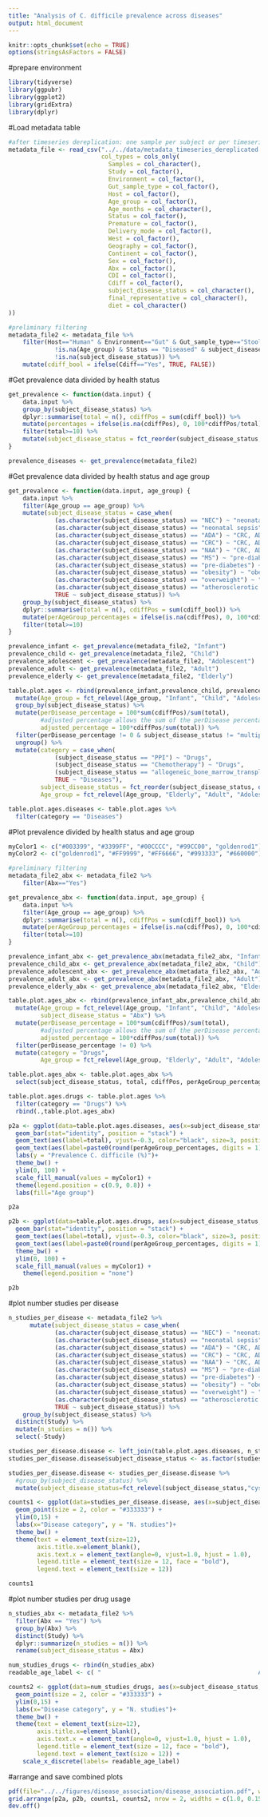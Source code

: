 ```yaml
---
title: "Analysis of C. difficile prevalence across diseases"
output: html_document
---
```


```r
knitr::opts_chunk$set(echo = TRUE)
options(stringsAsFactors = FALSE)
```

#prepare environment
```r
library(tidyverse)
library(ggpubr)
library(ggplot2)
library(gridExtra)
library(dplyr)
```

#Load metadata table 
```r
#after timeseries dereplication: one sample per subject or per timeseries
metadata_file <- read_csv("../../data/metadata_timeseries_dereplicated.csv", 
                          col_types = cols_only(
                            Samples = col_character(),
                            Study = col_factor(), 
                            Environment = col_factor(), 
                            Gut_sample_type = col_factor(),
                            Host = col_factor(),
                            Age_group = col_factor(), 
                            Age_months = col_character(), 
                            Status = col_factor(), 
                            Premature = col_factor(),
                            Delivery_mode = col_factor(),
                            West = col_factor(),
                            Geography = col_factor(), 
                            Continent = col_factor(), 
                            Sex = col_factor(),
                            Abx = col_factor(), 
                            CDI = col_factor(), 
                            Cdiff = col_factor(),
                            subject_disease_status = col_character(),
                            final_representative = col_character(), 
                            diet = col_character()
))

#preliminary filtering
metadata_file2 <- metadata_file %>%
    filter(Host=="Human" & Environment=="Gut" & Gut_sample_type=="Stool" & final_representative=="Yes" & 
             !is.na(Age_group) & Status == "Diseased" & subject_disease_status != "COHORT" & subject_disease_status != "CTR" &
             !is.na(subject_disease_status)) %>% 
    mutate(cdiff_bool = ifelse(Cdiff=="Yes", TRUE, FALSE))
```

#Get prevalence data divided by health status
```r
get_prevalence <- function(data.input) {
    data.input %>%
    group_by(subject_disease_status) %>% 
    dplyr::summarise(total = n(), cdiffPos = sum(cdiff_bool)) %>% 
    mutate(percentages = ifelse(is.na(cdiffPos), 0, 100*cdiffPos/total)) %>% 
    filter(total>=10) %>%
    mutate(subject_disease_status = fct_reorder(subject_disease_status, desc(percentages)))
}

prevalence_diseases <- get_prevalence(metadata_file2)
```

#Get prevalence data divided by health status and age group
```r
get_prevalence <- function(data.input, age_group) {
    data.input %>%
    filter(Age_group == age_group) %>%
    mutate(subject_disease_status = case_when(
             (as.character(subject_disease_status) == "NEC") ~ "neonatal sepsis / NEC", 
             (as.character(subject_disease_status) == "neonatal sepsis") ~ "neonatal sepsis / NEC",
             (as.character(subject_disease_status) == "ADA") ~ "CRC, ADA and NAA", 
             (as.character(subject_disease_status) == "CRC") ~ "CRC, ADA and NAA",
             (as.character(subject_disease_status) == "NAA") ~ "CRC, ADA and NAA", 
             (as.character(subject_disease_status) == "MS") ~ "pre-diabetes and MS",
             (as.character(subject_disease_status) == "pre-diabetes") ~ "pre-diabetes and MS",
             (as.character(subject_disease_status) == "obesity") ~ "obesity / overweight",
             (as.character(subject_disease_status) == "overweight") ~ "obesity / overweight",
             (as.character(subject_disease_status) == "atherosclerotic cardiovascular disease") ~ "ASCVD",
             TRUE ~ subject_disease_status)) %>% 
    group_by(subject_disease_status) %>% 
    dplyr::summarise(total = n(), cdiffPos = sum(cdiff_bool)) %>% 
    mutate(perAgeGroup_percentages = ifelse(is.na(cdiffPos), 0, 100*cdiffPos/total), Age_group = age_group) %>% 
    filter(total>=10)
}

prevalence_infant <- get_prevalence(metadata_file2, "Infant")
prevalence_child <- get_prevalence(metadata_file2, "Child")
prevalence_adolescent <- get_prevalence(metadata_file2, "Adolescent")
prevalence_adult <- get_prevalence(metadata_file2, "Adult")
prevalence_elderly <- get_prevalence(metadata_file2, "Elderly")

table.plot.ages <- rbind(prevalence_infant,prevalence_child, prevalence_adolescent, prevalence_adult, prevalence_elderly) %>% 
  mutate(Age_group = fct_relevel(Age_group, "Infant", "Child", "Adolescent", "Adult", "Elderly")) %>% 
  group_by(subject_disease_status) %>% 
  mutate(perDisease_percentage = 100*sum(cdiffPos)/sum(total),
         #adjusted percentage allows the sum of the perDisease percentages to coincide with the values showed in the plot above (no age group division)
         adjusted_percentage = 100*cdiffPos/sum(total)) %>%
  filter(perDisease_percentage != 0 & subject_disease_status != "multiple" & subject_disease_status != "hospitalized patient with no specific diagnosis") %>% 
  ungroup() %>%
  mutate(category = case_when(
             (subject_disease_status == "PPI") ~ "Drugs", 
             (subject_disease_status == "Chemotherapy") ~ "Drugs", 
             (subject_disease_status == "allogeneic_bone_marrow_transplant") ~ "Drugs", 
             TRUE ~ "Diseases"),
         subject_disease_status = fct_reorder(subject_disease_status, desc(perDisease_percentage)),
         Age_group = fct_relevel(Age_group, "Elderly", "Adult", "Adolescent", "Child", "Infant"))

table.plot.ages.diseases <- table.plot.ages %>% 
  filter(category == "Diseases")
```

#Plot prevalence divided by health status and age group
```r
myColor1 <- c("#003399", "#3399FF", "#00CCCC", "#99CC00", "goldenrod1")
myColor2 <- c("goldenrod1", "#FF9999", "#FF6666", "#993333", "#660000")

#preliminary filtering
metadata_file2_abx <- metadata_file2 %>%
    filter(Abx=="Yes")

get_prevalence_abx <- function(data.input, age_group) {
    data.input %>%
    filter(Age_group == age_group) %>%
    dplyr::summarise(total = n(), cdiffPos = sum(cdiff_bool)) %>% 
    mutate(perAgeGroup_percentages = ifelse(is.na(cdiffPos), 0, 100*cdiffPos/total), Age_group = age_group) %>% 
    filter(total>=10)
}

prevalence_infant_abx <- get_prevalence_abx(metadata_file2_abx, "Infant")
prevalence_child_abx <- get_prevalence_abx(metadata_file2_abx, "Child")
prevalence_adolescent_abx <- get_prevalence_abx(metadata_file2_abx, "Adolescent")
prevalence_adult_abx <- get_prevalence_abx(metadata_file2_abx, "Adult")
prevalence_elderly_abx <- get_prevalence_abx(metadata_file2_abx, "Elderly")

table.plot.ages_abx <- rbind(prevalence_infant_abx,prevalence_child_abx, prevalence_adolescent_abx, prevalence_adult_abx, prevalence_elderly_abx) %>% 
  mutate(Age_group = fct_relevel(Age_group, "Infant", "Child", "Adolescent", "Adult", "Elderly"), 
         subject_disease_status = "Abx") %>% 
  mutate(perDisease_percentage = 100*sum(cdiffPos)/sum(total),
         #adjusted percentage allows the sum of the perDisease percentages to coincide with the values showed in the plot above (no age group division)
         adjusted_percentage = 100*cdiffPos/sum(total)) %>%
  filter(perDisease_percentage != 0) %>% 
  mutate(category = "Drugs", 
         Age_group = fct_relevel(Age_group, "Elderly", "Adult", "Adolescent", "Child", "Infant"))

table.plot.ages_abx <- table.plot.ages_abx %>% 
  select(subject_disease_status, total, cdiffPos, perAgeGroup_percentages, Age_group, perDisease_percentage, adjusted_percentage, category)

table.plot.ages.drugs <- table.plot.ages %>% 
  filter(category == "Drugs") %>% 
  rbind(.,table.plot.ages_abx)

p2a <- ggplot(data=table.plot.ages.diseases, aes(x=subject_disease_status, y=adjusted_percentage, fill = Age_group)) +
  geom_bar(stat="identity", position = "stack") +
  geom_text(aes(label=total), vjust=-0.3, color="black", size=3, position = "stack") +
  geom_text(aes(label=paste0(round(perAgeGroup_percentages, digits = 1), "%")), vjust=1.4, color="white", size=3, position = "stack") +
  labs(y = "Prevalence C. difficile (%)")+
  theme_bw() +
  ylim(0, 100) +
  scale_fill_manual(values = myColor1) +
  theme(legend.position = c(0.9, 0.8)) +
  labs(fill="Age group")

p2a

p2b <- ggplot(data=table.plot.ages.drugs, aes(x=subject_disease_status, y=adjusted_percentage, fill = Age_group)) +
  geom_bar(stat="identity", position = "stack") +
  geom_text(aes(label=total), vjust=-0.3, color="black", size=3, position = "stack") +
  geom_text(aes(label=paste0(round(perAgeGroup_percentages, digits = 1), "%")), vjust=1.4, color="white", size=3, position = "stack") +
  theme_bw() +
  ylim(0, 100) +
  scale_fill_manual(values = myColor1) +
    theme(legend.position = "none") 

p2b
```

#plot number studies per disease
```r
n_studies_per_disease <- metadata_file2 %>%
      mutate(subject_disease_status = case_when(
             (as.character(subject_disease_status) == "NEC") ~ "neonatal sepsis / NEC", 
             (as.character(subject_disease_status) == "neonatal sepsis") ~ "neonatal sepsis / NEC",
             (as.character(subject_disease_status) == "ADA") ~ "CRC, ADA and NAA", 
             (as.character(subject_disease_status) == "CRC") ~ "CRC, ADA and NAA",
             (as.character(subject_disease_status) == "NAA") ~ "CRC, ADA and NAA", 
             (as.character(subject_disease_status) == "MS") ~ "pre-diabetes and MS",
             (as.character(subject_disease_status) == "pre-diabetes") ~ "pre-diabetes and MS",
             (as.character(subject_disease_status) == "obesity") ~ "obesity / overweight",
             (as.character(subject_disease_status) == "overweight") ~ "obesity / overweight",
             (as.character(subject_disease_status) == "atherosclerotic cardiovascular disease") ~ "ASCVD",
             TRUE ~ subject_disease_status)) %>% 
    group_by(subject_disease_status) %>% 
  distinct(Study) %>%
  mutate(n_studies = n()) %>% 
  select(-Study)

studies_per_disease.disease <- left_join(table.plot.ages.diseases, n_studies_per_disease)
studies_per_disease.disease$subject_disease_status <- as.factor(studies_per_disease.disease$subject_disease_status)

studies_per_disease.disease <- studies_per_disease.disease %>% 
  #group_by(subject_disease_status) %>% 
  mutate(subject_disease_status=fct_relevel(subject_disease_status,"cystic fibrosis","neonatal sepsis / NEC","CDI","Diarrhea","CD","liver cirrhosis","breast cancer","Tuberculosis","ASCVD", "UC", "not assigned", "T2D","CRC, ADA and NAA"))

counts1 <- ggplot(data=studies_per_disease.disease, aes(x=subject_disease_status, y=n_studies)) +
  geom_point(size = 2, color = "#333333") +
  ylim(0,15) +
  labs(x="Disease category", y = "N. studies")+
  theme_bw() +
  theme(text = element_text(size=12),
        axis.title.x=element_blank(),
        axis.text.x = element_text(angle=0, vjust=1.0, hjust = 1.0),
        legend.title = element_text(size = 12, face = "bold"),
        legend.text = element_text(size = 12)) 

counts1
```

#plot number studies per drug usage
```r
n_studies_abx <- metadata_file2 %>%
  filter(Abx == "Yes") %>% 
  group_by(Abx) %>%
  distinct(Study) %>% 
  dplyr::summarize(n_studies = n()) %>% 
  rename(subject_disease_status = Abx)

num_studies_drugs <- rbind(n_studies_abx)
readable_age_label <- c( "                                            Antibiotics")

counts2 <- ggplot(data=num_studies_drugs, aes(x=subject_disease_status, y=n_studies)) +
  geom_point(size = 2, color = "#333333") +
  ylim(0,15) +
  labs(x="Disease category", y = "N. studies")+
  theme_bw() +
  theme(text = element_text(size=12),
        axis.title.x=element_blank(),
        axis.text.x = element_text(angle=0, vjust=1.0, hjust = 1.0),
        legend.title = element_text(size = 12, face = "bold"),
        legend.text = element_text(size = 12)) +
    scale_x_discrete(labels= readable_age_label) 
```

#arrange and save combined plots
```r
pdf(file="../../figures/disease_association/disease_association.pdf", width=20, height=12)
grid.arrange(p2a, p2b, counts1, counts2, nrow = 2, widths = c(1.0, 0.15), heights = c(1.0, 0.2))
dev.off()

```

